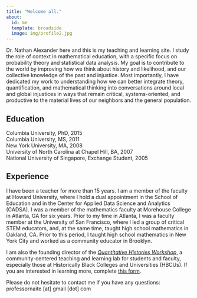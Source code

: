 ```yaml
---
title: "Welcome all."
about:
  id: me
  template: broadside
  image: img/profile2.jpg
---
```


:::{#me}

Dr. Nathan Alexander here and this is my teaching and learning site. I study the role of context in mathematical education, with a specific focus on probability theory and statistical data analysis. My goal is to contribute to the world by improving how we think about history and likelihood, and our collective knowledge of the past and injustice. Most importantly, I have dedicated my work to understanding how we can better integrate theory, quantification, and mathematical thinking into conversations around local and global injustices in ways that remain critical, systems-oriented, and productive to the material lives of our neighbors and the general population.

## Education

| Columbia University, PhD, 2015
| Columbia University, MS, 2011
| New York University, MA, 2008
| University of North Carolina at Chapel Hill, BA, 2007
| National University of Singapore, Exchange Student, 2005

## Experience

I have been a teacher for more than 15 years. I am a member of the faculty at Howard University, where I hold a dual appointment in the School of Education and in the Center for Applied Data Science and Analytics (CADSA). I was a member of the mathematics faculty at Morehouse College in Atlanta, GA for six years. Prior to my time in Atlanta, I was a faculty member at the University of San Francisco, where I led a group of critical STEM educators, and, at the same time, taught high school mathematics in Oakland, CA. Prior to this period, I taught high school mathematics in New York City and worked as a community educator in Brooklyn.

I am also the founding director of the [*Quantitative Histories Workshop*](https://linktr.ee/QuantHistories), a community-centered teaching and learning lab for students and faculty, especially those at Historically Black Colleges and Universities (HBCUs). If you are interested in learning more, complete [this form](https://docs.google.com/forms/d/e/1FAIpQLScKPatSYYIdgX7bkugZPoIBZGUDAwYMrrhTUmecqit3hK3d2A/viewform).

:::

Please do not hesitate to contact me if you have any questions: professornaite [at] gmail [dot] com
